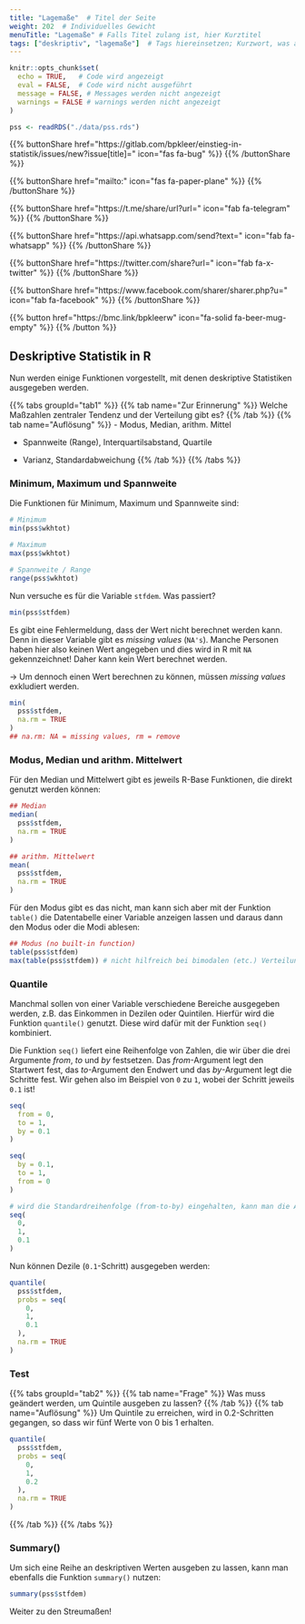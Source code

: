 ```yaml
---
title: "Lagemaße"  # Titel der Seite
weight: 202  # Individuelles Gewicht 
menuTitle: "Lagemaße" # Falls Titel zulang ist, hier Kurztitel
tags: ["deskriptiv", "lagemaße"]  # Tags hiereinsetzen; Kurzwort, was auf der Seite passsiert
---
```

```r
knitr::opts_chunk$set(
  echo = TRUE,   # Code wird angezeigt
  eval = FALSE,  # Code wird nicht ausgeführt
  message = FALSE, # Messages werden nicht angezeigt
  warnings = FALSE # warnings werden nicht angezeigt
)

pss <- readRDS("./data/pss.rds")   
```

{{% buttonShare href=\"https\:\/\/gitlab.com\/bpkleer\/einstieg-in-statistik\/issues\/new?issue[title]=\" icon=\"fas fa-bug\" %}} {{% /buttonShare %}} 

{{% buttonShare href=\"mailto\:\" icon=\"fas fa-paper-plane\" %}} {{% /buttonShare %}}

{{% buttonShare href=\"https\:\/\/t.me\/share\/url?url=\" icon=\"fab fa-telegram\" %}} {{% /buttonShare %}}

{{% buttonShare href=\"https\:\/\/api.whatsapp.com\/send?text=\" icon=\"fab fa-whatsapp\" %}} {{% /buttonShare %}}

{{% buttonShare href=\"https\:\/\/twitter.com\/share?url=\" icon=\"fab fa-x-twitter\" %}} {{% /buttonShare %}}

{{% buttonShare href=\"https\:\/\/www.facebook.com\/sharer\/sharer.php?u=\" icon=\"fab fa-facebook\" %}} {{% /buttonShare %}}

{{% button href=\"https\:\/\/bmc.link\/bpkleerw\" icon=\"fa-solid fa-beer-mug-empty\" %}} {{% /button %}}

## Deskriptive Statistik in R

Nun werden einige Funktionen vorgestellt, mit denen deskriptive Statistiken ausgegeben werden.

{{% tabs groupId=\"tab1\" %}}
{{% tab name=\"Zur Erinnerung\" %}}
Welche Maßzahlen zentraler Tendenz und der Verteilung gibt es?
{{% /tab %}}
{{% tab name=\"Auflösung\" %}}
- Modus, Median, arithm. Mittel

- Spannweite (Range), Interquartilsabstand, Quartile

- Varianz, Standardabweichung
{{% /tab %}}
{{% /tabs %}}

### Minimum, Maximum und Spannweite
Die Funktionen für Minimum, Maximum und Spannweite sind:
```R
# Minimum
min(pss$wkhtot)

# Maximum
max(pss$wkhtot)

# Spannweite / Range 
range(pss$wkhtot)
```

Nun versuche es für die Variable `stfdem`. Was passiert?
```r
min(pss$stfdem)
```
Es gibt eine Fehlermeldung, dass der Wert nicht berechnet werden kann. Denn in dieser Variable gibt es *missing values* (`NA's`). Manche Personen haben hier also keinen Wert angegeben und dies wird in R mit `NA` gekennzeichnet! Daher kann kein Wert berechnet werden.

$\rightarrow$ Um dennoch einen Wert berechnen zu können, müssen *missing values* exkludiert werden.
```r
min(
  pss$stfdem, 
  na.rm = TRUE
)       
## na.rm: NA = missing values, rm = remove      
```

### Modus, Median und arithm. Mittelwert
Für den Median und Mittelwert gibt es jeweils R-Base Funktionen, die direkt genutzt werden können:
```r
## Median
median(
  pss$stfdem, 
  na.rm = TRUE
) 

## arithm. Mittelwert
mean(
  pss$stfdem, 
  na.rm = TRUE
)
```

Für den Modus gibt es das nicht, man kann sich aber mit der Funktion `table()` die Datentabelle einer Variable anzeigen lassen und daraus dann den Modus oder die Modi ablesen:
```r
## Modus (no built-in function)
table(pss$stfdem)
max(table(pss$stfdem)) # nicht hilfreich bei bimodalen (etc.) Verteilungen
```

### Quantile
Manchmal sollen von einer Variable verschiedene Bereiche ausgegeben werden, z.B. das Einkommen in Dezilen oder Quintilen. Hierfür wird die Funktion `quantile()` genutzt. Diese wird dafür mit der Funktion `seq()` kombiniert.

Die Funktion `seq()` liefert eine Reihenfolge von Zahlen, die wir über die drei Argumente *from*, *to* und *by* festsetzen. Das *from*-Argument legt den Startwert fest, das *to*-Argument den Endwert und das *by*-Argument legt die Schritte fest. Wir gehen also im Beispiel von `0` zu `1`, wobei der Schritt jeweils `0.1` ist!
```r
seq(
  from = 0,
  to = 1, 
  by = 0.1
)

seq(
  by = 0.1, 
  to = 1, 
  from = 0
) 

# wird die Standardreihenfolge (from-to-by) eingehalten, kann man die Argumentbeschriftung auslassen.
seq(
  0, 
  1, 
  0.1
)
```

Nun können Dezile (`0.1`-Schritt) ausgegeben werden:
```r
quantile(
  pss$stfdem, 
  probs = seq(
    0,
    1, 
    0.1
  ),    
  na.rm = TRUE
) 
```

### Test
{{% tabs groupId=\"tab2\" %}}
{{% tab name=\"Frage\" %}}
Was muss geändert werden, um Quintile ausgeben zu lassen?
{{% /tab %}}
{{% tab name=\"Auflösung\" %}}
Um Quintile zu erreichen, wird in $0.2$-Schritten gegangen, so dass wir fünf Werte von $0$ bis $1$ erhalten.

```r
quantile(
  pss$stfdem, 
  probs = seq(
    0,
    1,
    0.2
  ),    
  na.rm = TRUE
)
```
{{% /tab %}}
{{% /tabs %}}

### Summary()
Um sich eine Reihe an deskriptiven Werten ausgeben zu lassen, kann man ebenfalls die Funktion `summary()` nutzen: 
```r
summary(pss$stfdem)
```

Weiter zu den Streumaßen!

